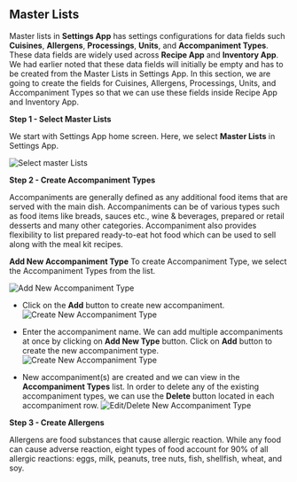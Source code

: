 ## Master Lists

Master lists in **Settings App** has settings configurations for data fields such **Cuisines**, **Allergens**, **Processings**, **Units**, and **Accompaniment Types**. These data fields are widely used across **Recipe App** and **Inventory App**. We had earlier noted that these data fields will initially be empty and has to be created from the Master Lists in Settings App. In this section, we are going to create the fields for Cuisines, Allergens, Processings, Units, and Accompaniment Types so that we can use these fields inside Recipe App and Inventory App.

**Step 1 - Select Master Lists**

We start with Settings App home screen. Here, we select **Master Lists** in Settings App.

![Select master Lists](/images/master/Step1.png "Select master Lists")

**Step 2 - Create Accompaniment Types**

Accompaniments are generally defined as any additional food items that are served with the main dish. Accompaniments can be of various types such as food items like breads, sauces etc., wine & beverages, prepared or retail desserts and many other categories. Accompaniment also provides flexibility to list prepared ready-to-eat hot food which can be used to sell along with the meal kit recipes.

 **Add New Accompaniment Type**
To create Accompaniment Type, we select the Accompaniment Types from the list.

![Add New Accompaniment Type](/images/master/Step2.0.png "Add New Accompaniment Type")

 - Click on the **Add** button to create new accompaniment.
![Create New Accompaniment Type](/images/master/Step2.1.png "Create New Accompaniment Type")

 - Enter the accompaniment name. We can add multiple accompaniments at once by clicking on **Add New Type** button. Click on **Add** button to create the new 
 accompaniment type.
![Create New Accompaniment Type](/images/master/Step2.2.png "Enter Accompaniment Name")
 
 - New accompaniment(s) are created and we can view in the **Accompaniment Types** list. In order to delete any of the existing accompaniment types, we can use the **Delete** button located in each accompaniment row.
![Edit/Delete New Accompaniment Type](/images/master/Step2.3.png "Edit/Delete New Accompaniment Name")

**Step 3 - Create Allergens**

Allergens are food substances that cause allergic reaction. While any food can cause adverse reaction, eight types of food account for 90% of all allergic reactions:  eggs, milk, peanuts, tree nuts, fish, shellfish, wheat, and soy.

